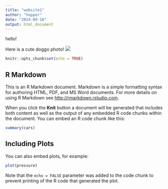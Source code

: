 ```yaml
---
title: "website1"
author: "hopper"
date: "2024-09-10"
output: html_document
---
```


hello!


Here is a cute doggo photo!
![](https://static.vecteezy.com/system/resources/thumbnails/005/857/332/small_2x/funny-portrait-of-cute-corgi-dog-outdoors-free-photo.jpg)

```r
knitr::opts_chunk$set(echo = TRUE)
```

## R Markdown

This is an R Markdown document. Markdown is a simple formatting syntax for authoring HTML, PDF, and MS Word documents. For more details on using R Markdown see <http://rmarkdown.rstudio.com>.

When you click the **Knit** button a document will be generated that includes both content as well as the output of any embedded R code chunks within the document. You can embed an R code chunk like this:

```r
summary(cars)
```

## Including Plots

You can also embed plots, for example:

```r
plot(pressure)
```

Note that the `echo = FALSE` parameter was added to the code chunk to prevent printing of the R code that generated the plot.
